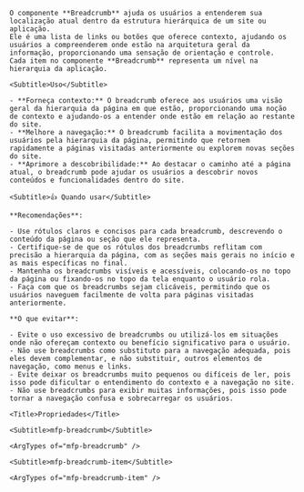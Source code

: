 
<div className="mfp-doc__wrapper" data-theme="light">
  <div className="mfp-doc__container" >
    <Title>Breadcrumb</Title>

    O componente **Breadcrumb** ajuda os usuários a entenderem sua localização atual dentro da estrutura hierárquica de um site ou aplicação.
    Ele é uma lista de links ou botões que oferece contexto, ajudando os usuários a compreenderem onde estão na arquitetura geral da informação, proporcionando uma sensação de orientação e controle.
    Cada item no componente **Breadcrumb** representa um nível na hierarquia da aplicação.

    <Subtitle>Uso</Subtitle>

    - **Forneça contexto:** O breadcrumb oferece aos usuários uma visão geral da hierarquia da página em que estão, proporcionando uma noção de contexto e ajudando-os a entender onde estão em relação ao restante do site.
    - **Melhore a navegação:** O breadcrumb facilita a movimentação dos usuários pela hierarquia da página, permitindo que retornem rapidamente a páginas visitadas anteriormente ou explorem novas seções do site.
    - **Aprimore a descobribilidade:** Ao destacar o caminho até a página atual, o breadcrumb pode ajudar os usuários a descobrir novos conteúdos e funcionalidades dentro do site.

    <Subtitle>👍 Quando usar</Subtitle>

    **Recomendações**:

    - Use rótulos claros e concisos para cada breadcrumb, descrevendo o conteúdo da página ou seção que ele representa.
    - Certifique-se de que os rótulos dos breadcrumbs reflitam com precisão a hierarquia da página, com as seções mais gerais no início e as mais específicas no final.
    - Mantenha os breadcrumbs visíveis e acessíveis, colocando-os no topo da página ou fixando-os no topo da tela enquanto o usuário rola.
    - Faça com que os breadcrumbs sejam clicáveis, permitindo que os usuários naveguem facilmente de volta para páginas visitadas anteriormente.

    **O que evitar**:

    - Evite o uso excessivo de breadcrumbs ou utilizá-los em situações onde não ofereçam contexto ou benefício significativo para o usuário.
    - Não use breadcrumbs como substituto para a navegação adequada, pois eles devem complementar, e não substituir, outros elementos de navegação, como menus e links.
    - Evite deixar os breadcrumbs muito pequenos ou difíceis de ler, pois isso pode dificultar o entendimento do contexto e a navegação no site.
    - Não use breadcrumbs para exibir muitas informações, pois isso pode tornar a navegação confusa e sobrecarregar os usuários.

    <Title>Propriedades</Title>

    <Subtitle>mfp-breadcrumb</Subtitle>

    <ArgTypes of="mfp-breadcrumb" />

    <Subtitle>mfp-breadcrumb-item</Subtitle>

    <ArgTypes of="mfp-breadcrumb-item" />
  </div>
</div>
